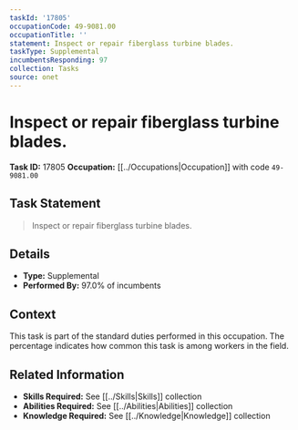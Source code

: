 ```yaml
---
taskId: '17805'
occupationCode: 49-9081.00
occupationTitle: ''
statement: Inspect or repair fiberglass turbine blades.
taskType: Supplemental
incumbentsResponding: 97
collection: Tasks
source: onet
---
```

# Inspect or repair fiberglass turbine blades.

**Task ID:** 17805
**Occupation:** [[../Occupations|Occupation]] with code `49-9081.00`

## Task Statement

> Inspect or repair fiberglass turbine blades.

## Details

- **Type:** Supplemental
- **Performed By:** 97.0% of incumbents

## Context

This task is part of the standard duties performed in this occupation. The percentage indicates how common this task is among workers in the field.

## Related Information

- **Skills Required:** See [[../Skills|Skills]] collection
- **Abilities Required:** See [[../Abilities|Abilities]] collection
- **Knowledge Required:** See [[../Knowledge|Knowledge]] collection
